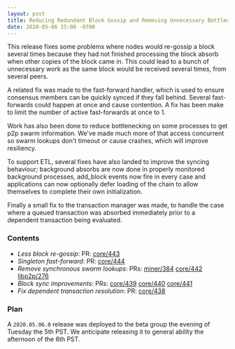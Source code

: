 ```yaml
---
layout: post
title: Reducing Redundant Block Gossip and Removing Unnecessary Bottlenecks
date: 2020-05-06 15:00 -0700
---
```


This release fixes some problems where nodes would re-gossip a block several times because they had
not finished processing the block absorb when other copies of the block came in. This could lead to
a bunch of unnecessary work as the same block would be received several times, from several peers.

<!--truncate-->

A related fix was made to the fast-forward handler, which is used to ensure consensus members can be
quickly synced if they fall behind. Several fast-forwards could happen at once and cause contention.
A fix has been make to limit the number of active fast-forwards at once to 1.

Work has also been done to reduce bottlenecking on some processes to get p2p swarm information.
We've made much more of that access concurrent so swarm lookups don't timeout or cause crashes,
which will improve resiliency.

To support ETL, several fixes have also landed to improve the syncing behaviour; background absorbs
are now done in properly monitored background processes, add_block events now fire in every case and
applications can now optionally defer loading of the chain to allow themselves to complete their own
initialization.

Finally a small fix to the transaction manager was made, to handle the case where a queued
transaction was absorbed immediately prior to a dependent transaction being evaluated.

### Contents

- _Less block re-gossip_: PR: [core/443](https://github.com/helium/blockchain-core/pull/443)
- _Singleton fast-forward_: PR: [core/444](https://github.com/helium/blockchain-core/pull/444)
- _Remove synchronous swarm lookups_: PRs: [miner/384](https://github.com/helium/miner/pull/384)
  [core/442](https://github.com/helium/blockchain-core/pull/442)
  [libp2p/276](https://github.com/helium/erlang-libp2p/pulls/276)
- _Block sync improvements_: PRs: [core/439](https://github.com/helium/blockchain-core/pull/439)
  [core/440](https://github.com/helium/blockchain-core/pull/440)
  [core/441](https://github.com/helium/blockchain-core/pull/441)
- _Fix dependent transaction resolution_: PR:
  [core/438](https://github.com/helium/blockchain-core/pull/438)

### Plan

A `2020.05.06.0` release was deployed to the beta group the evening of Tuesday the 5th PST. We
anticipate releasing it to general ability the afternoon of the 6th PST.
